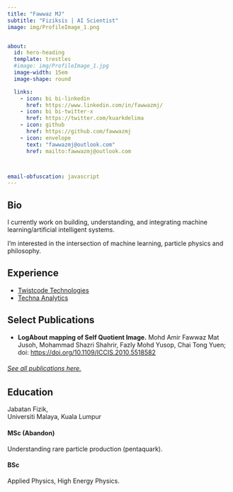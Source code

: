 ```yaml
---
title: "Fawwaz MJ"
subtitle: "Fiziksis | AI Scientist"
image: img/ProfileImage_1.png


about:
  id: hero-heading
  template: trestles
  #image: img/ProfileImage_1.jpg
  image-width: 15em
  image-shape: round

  links:
    - icon: bi bi-linkedin
      href: https://www.linkedin.com/in/fawwazmj/         
    - icon: bi bi-twitter-x
      href: https://twitter.com/kuarkdelima
    - icon: github
      href: https://github.com/fawwazmj
    - icon: envelope
      text: "fawwazmj@outlook.com"
      href: mailto:fawwazmj@outlook.com



email-obfuscation: javascript
---
```


## Bio

I currently work on building, understanding, and integrating machine learning/artificial intelligent systems.

I'm interested in the intersection of machine learning, particle physics and philosophy. 


## Experience

-   [Twistcode Technologies](https://twistcode.com/)
-   [Techna Analytics](https://mdlabs.com.my/)

## Select Publications

-   **LogAbout mapping of Self Quotient Image.** Mohd Amir Fawwaz Mat Jusoh, Mohammad Shazri Shahrir, Fazly Mohd Yusop, Chai Tong Yuen; doi: <https://doi.org/10.1109/ICCIS.2010.5518582>


###### [See all publications here.](publications/publications.qmd)

## Education

Jabatan Fizik, 
</br>
Universiti Malaya, Kuala Lumpur


#### MSc (Abandon)

Understanding rare particle production (pentaquark).

#### BSc

Applied Physics, High Energy Physics.